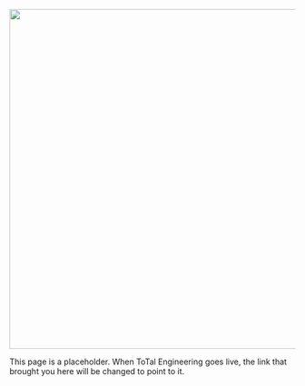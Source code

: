 ![](ToTaL_Eng_Logo.png){fig-alt="Chalkboard with BuffaloBadger's ToTaL Enginering written on it" fig-align="center" width="600"}

This page is a placeholder. When ToTal Engineering goes live, the link that brought you here will be changed to point to it.


